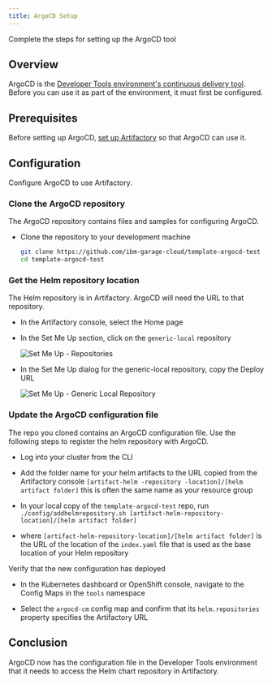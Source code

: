 ```yaml
---
title: ArgoCD Setup
---
```


<PageDescription>

Complete the steps for setting up the ArgoCD tool

</PageDescription>

## Overview

ArgoCD is the [Developer Tools environment's continuous delivery tool](/guides/continuous-delivery).
Before you can use it as part of the environment, it must first be configured.

## Prerequisites

Before setting up ArgoCD, [set up Artifactory](/getting-started/artifactory-setup) so that ArgoCD can use it.

##  Configuration

Configure ArgoCD to use Artifactory.

### Clone the ArgoCD repository

The ArgoCD repository contains files and samples for configuring ArgoCD.

- Clone the repository to your development machine

  ```bash
  git clone https://github.com/ibm-garage-cloud/template-argocd-test
  cd template-argocd-test
  ```

### Get the Helm repository location

The Helm repository is in Artifactory. ArgoCD will need the URL to that repository.

- In the Artifactory console, select the Home page

- In the Set Me Up section, click on the `generic-local` repository

  ![Set Me Up - Repositories](setupartifactory.png "Set Me Up: Repositories")

- In the Set Me Up dialog for the generic-local repository, copy the Deploy URL

  ![Set Me Up - Generic Local Repository](artifactoryurlsetup.png "Set Me Up: generic-local Repository")

### Update the ArgoCD configuration file

The repo you cloned contains an ArgoCD configuration file. Use the following
 steps to register the helm repository with ArgoCD.

- Log into your cluster from the CLI

- Add the folder name for your helm artifacts to the URL copied from the
 Artifactory console
 `[artifact-helm
-repository
-location]/[helm artifact folder]` this is often the same name as your
 resource group

- In your local copy of the `template-argocd-test` repo, run `./config/addhelmrepository.sh [artifact-helm-repository-location]/[helm artifact
 folder]`

- where `[artifact-helm-repository-location]/[helm artifact folder]` is
 the URL of
 the location of the `index.yaml` file that is used as the base location
  of your Helm repository

Verify that the new configuration has deployed

- In the Kubernetes dashboard or OpenShift console, navigate to the Config Maps in the `tools` namespace

- Select the `argocd-cm` config map and confirm that its `helm.repositories` property specifies the Artifactory URL

## Conclusion

ArgoCD now has the configuration file in the Developer Tools environment that it needs to access the Helm chart repository in Artifactory.
